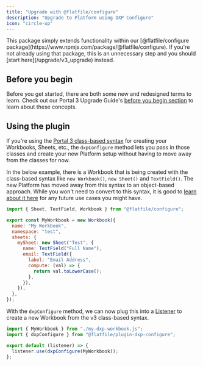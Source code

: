 ```yaml
---
title: "Upgrade with @flatfile/configure"
description: "Upgrade to Platform using DXP Configure"
icon: "circle-up"
---
```


<Warning>
  This package simply extends functionality within our [@flatfile/configure
  package](https://www.npmjs.com/package/@flatfile/configure). If you're not
  already using that package, this is an unnecessary step and you should [start
  here](/upgrade/v3_upgrade) instead.
</Warning>

## Before you begin

Before you get started, there are both some new and redesigned terms to learn. Check out our Portal 3 Upgrade Guide's [before you begin section](/upgrade/v3_upgrade#before-you-begin) to learn about these concepts.

## Using the plugin

If you're using the [Portal 3 class-based syntax](https://flatfile.com/versioned-docs/3.0/guides/workbooks/) for creating your Workbooks, Sheets, etc., the `dxpConfigure` method lets you pass in those classes and create your new Platform setup without having to move away from the classes for now.

In the below example, there is a Workbook that is being created with the class-based syntax like `new Workbook()`, `new Sheet()` and `TextField()`. The new Platform has moved away from this syntax to an object-based approach. While you won't need to convert to this syntax, it is good to [learn about it here](/upgrade/v3_upgrade#fields-data-types-and-the-new-way-to-create-them) for any future use cases you might have.

```js my-dxp-workbook.js
import { Sheet, TextField, Workbook } from "@flatfile/configure";

export const MyWorkbook = new Workbook({
  name: "My Workbook",
  namespace: "test",
  sheets: {
    mySheet: new Sheet("Test", {
      name: TextField("Full Name"),
      email: TextField({
        label: "Email Address",
        compute: (val) => {
          return val.toLowerCase();
        },
      }),
    }),
  },
});
```

With the `dxpConfigure` method, we can now plug this into a [Listener](/apps/custom/meet-the-listener) to create a new Workbook from the v3 class-based syntax.

```js listener.js
import { MyWorkbook } from "./my-dxp-workbook.js";
import { dxpConfigure } from "@flatfile/plugin-dxp-configure";

export default (listener) => {
  listener.use(dxpConfigure(MyWorkbook));
};
```
